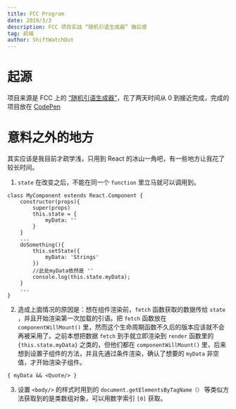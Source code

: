 ```yaml
---
title: FCC Program
date: 2019/3/3
description: FCC 项目实战 “随机引语生成器” 做后感
tag: 前端
author: ShiftWatchOut
---
```


# 起源

项目来源是 FCC 上的 [“随机引语生成器”](https://learn.freecodecamp.one/front-end-libraries/front-end-libraries-projects/build-a-random-quote-machine)，花了两天时间从 0 到接近完成，完成的项目放在 [CodePen](https://codepen.io/freecodework/pen/moPPmW?editors=0010)

# 意料之外的地方
其实应该是我目前才疏学浅，只用到 React 的冰山一角吧，有一些地方让我花了较长时间。

1. `state` 在改变之后，不能在同一个 `function` 里立马就可以调用到。

```
class MyComponent extends React.Component {
    constructor(props){
        super(props)
        this.state = {
            myData: ''
        }
    }
    ...
    doSomething(){
        this.setState({
            myData: 'Strings'
        })
        //此处myData依然是 ''
        console.log(this.state.myData);
    }
    ...
}
```

2. 造成上面情况的原因是：想在组件渲染前，`fetch` 函数获取的数据传给 `state` ，并且开始渲染第一次加载的引语。把 `fetch` 函数放在 `componentWillMount()` 里，然而这个生命周期函数不久后的版本应该就不会再被采用了。之前本想把数据 `fetch` 到手就立即渲染到 `render` 函数里的 `{this.state.myData}` 之类的，但他们都在 `componentWillMount()` 里，后来想到设置子组件的方法，并且先通过条件渲染，确认了想要的 `myData` 非空值，才开始渲染子组件。

```
{ myData && <Quote/> }
```

3. 设置 `<body/>` 的样式时用到的 `document.getElementsByTagName（）` 等类似方法获取到的是类数组对象，可以用数字索引 `[0]` 获取。
